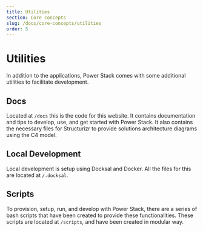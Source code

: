 ```yaml
---
title: Utilities
section: Core concepts
slug: /docs/core-concepts/utilities
order: 5
---
```


# Utilities

In addition to the applications, Power Stack comes with some additional utilities to facilitate development.

## Docs

Located at `/docs` this is the code for this website.  It contains documentation and tips to develop, use, and get
started with Power Stack. It also contains the necessary files for Structurizr to provide solutions architecture
diagrams using the C4 model.

## Local Development

Local development is setup using Docksal and Docker.  All the files for this are located at `/.docksal`.

## Scripts

To provision, setup, run, and develop with Power Stack, there are a series of bash scripts that have been created to
provide these functionalities.  These scripts are located at `/scripts`, and have been created in modular way.
